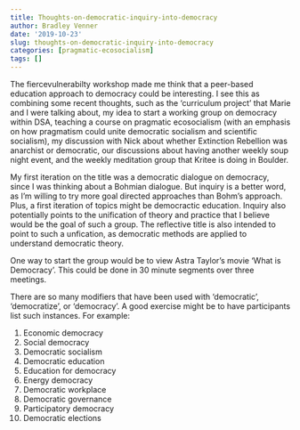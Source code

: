 ```yaml
---
title: Thoughts-on-democratic-inquiry-into-democracy
author: Bradley Venner
date: '2019-10-23'
slug: thoughts-on-democratic-inquiry-into-democracy
categories: [pragmatic-ecosocialism]
tags: []
---
```


The fiercevulnerabilty workshop made me think that a peer-based education approach to democracy could be interesting.  I see this as combining some recent thoughts, such as the 'curriculum project' that Marie and I were talking about, my idea to start a working group on democracy within DSA, teaching a course on pragmatic ecosocialism (with an emphasis on how pragmatism could unite democratic socialism and scientific socialism), my discussion with Nick about whether Extinction Rebellion was anarchist or democratic, our discussions about having another weekly soup night event, and the weekly meditation group that Kritee is doing in Boulder.

My first iteration on the title was a democratic dialogue on democracy, since I was thinking about a Bohmian dialogue.  But inquiry is a better word, as I'm willing to try more goal directed approaches than Bohm's approach.  Plus, a first iteration of topics might be democractic education.  Inquiry also potentially points to the unification of theory and practice that I believe would be the goal of such a group.  The reflective title is also intended to point to such a unfication, as democratic methods are applied to understand democratic theory.

One way to start the group would be to view Astra Taylor's movie 'What is Democracy'.  This could be done in 30 minute segments over three meetings.  

There are so many modifiers that have been used with 'democratic', 'democratize', or 'democracy'.  A good exercise might be to have participants list such instances.  For example:

1.  Economic democracy
2.  Social democracy
3.  Democratic socialism
4.  Democratic education
5.  Education for democracy
6.  Energy democracy
7.  Democratic workplace
8.  Democratic governance
9.  Participatory democracy
10.  Democratic elections
